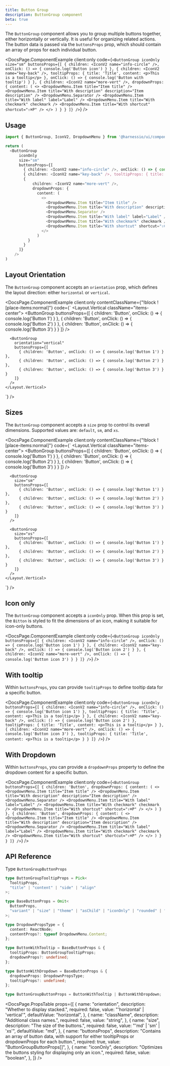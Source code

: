 ```yaml
---
title: Button Group
description: ButtonGroup component
beta: true
---
```


The `ButtonGroup` component allows you to group multiple buttons together, either horizontally or vertically. It is useful for organizing related actions.
The button data is passed via the `buttonsProps` prop, which should contain an array of props for each individual button.


<DocsPage.ComponentExample
  client:only
  code={`
    <ButtonGroup
      iconOnly
      size="sm"
      buttonsProps={[
        { children: <IconV2 name="info-circle" />, onClick: () => { console.log('Button icon') } },
        { children: <IconV2 name="key-back" />, tooltipProps: { title: 'Title', content: <p>This is a tooltip</p> }, onClick: () => { console.log('Button with tooltip') } },
        { children:
          <IconV2 name="more-vert" />,
          dropdownProps: {
            content: (
              <>
                <DropdownMenu.Item title="Item title" />
                <DropdownMenu.Item title="With description" description="Item description" />
                <DropdownMenu.Separator />
                <DropdownMenu.Item title="With label" label="Label" />
                <DropdownMenu.Item title="With checkmark" checkmark />
                <DropdownMenu.Item title="With shortcut" shortcut="⇧⌘P" />
              </>
            )
          }
        }
      ]}
    />
`}
/>

## Usage

```typescript jsx
import { ButtonGroup, IconV2, DropdownMenu } from '@harnessio/ui/components'

return (
  <ButtonGroup
      iconOnly
      size="sm"
      buttonsProps={[
        { children: <IconV2 name="info-circle" />, onClick: () => { console.log('Button icon') } },
        { children: <IconV2 name="key-back" />, tooltipProps: { title: 'Title', content: <p>This is a tooltip</p> }, onClick: () => { console.log('Button with tooltip') } },
        {
            children: <IconV2 name="more-vert" />,
            dropdownProps: {
              content: (
                <>
                  <DropdownMenu.Item title="Item title" />
                  <DropdownMenu.Item title="With description" description="Item description" />
                  <DropdownMenu.Separator />
                  <DropdownMenu.Item title="With label" label="Label" />
                  <DropdownMenu.Item title="With checkmark" checkmark />
                  <DropdownMenu.Item title="With shortcut" shortcut="⇧⌘P" />
                </>
              )
          }
        }
      ]}
    />
)
```

## Layout Orientation

The `ButtonGroup` component accepts an `orientation` prop, which defines the layout direction: either `horizontal` or `vertical`.

<DocsPage.ComponentExample
  client:only
  contentClassName={"!block ![place-items:normal]"}
  code={`
    <Layout.Vertical className="items-center">
      <ButtonGroup
        buttonsProps={[
          { children: 'Button', onClick: () => { console.log('Button 1') } },
          { children: 'Button', onClick: () => { console.log('Button 2') } },
          { children: 'Button', onClick: () => { console.log('Button 3') } }
        ]}
      />

      <ButtonGroup
        orientation="vertical"
        buttonsProps={[
          { children: 'Button', onClick: () => { console.log('Button 1') } },
          { children: 'Button', onClick: () => { console.log('Button 2') } },
          { children: 'Button', onClick: () => { console.log('Button 3') } }
        ]}
      />
    </Layout.Vertical>

`}
/>

## Sizes

The `ButtonGroup` component accepts a `size` prop to control its overall dimensions. Supported values are: `default`, `sm`, and `xs`.

<DocsPage.ComponentExample
  client:only
  contentClassName={"!block ![place-items:normal]"}
  code={`
    <Layout.Vertical className="items-center">
      <ButtonGroup
        buttonsProps={[
          { children: 'Button', onClick: () => { console.log('Button 1') } },
          { children: 'Button', onClick: () => { console.log('Button 2') } },
          { children: 'Button', onClick: () => { console.log('Button 3') } }
        ]}
      />

      <ButtonGroup
        size="sm"
        buttonsProps={[
          { children: 'Button', onClick: () => { console.log('Button 1') } },
          { children: 'Button', onClick: () => { console.log('Button 2') } },
          { children: 'Button', onClick: () => { console.log('Button 3') } }
        ]}
      />

      <ButtonGroup
        size="xs"
        buttonsProps={[
          { children: 'Button', onClick: () => { console.log('Button 1') } },
          { children: 'Button', onClick: () => { console.log('Button 2') } },
          { children: 'Button', onClick: () => { console.log('Button 3') } }
        ]}
      />
    </Layout.Vertical>

`}
/>

## Icon only

The `ButtonGroup` component accepts a `iconOnly` prop. When this prop is set, the `Bitton` is styled to fit the dimensions of an icon, making it suitable for icon-only buttons.

<DocsPage.ComponentExample
  client:only
  code={`
    <ButtonGroup
      iconOnly
      buttonsProps={[
        { children: <IconV2 name="info-circle" />, onClick: () => { console.log('Button icon 1') } },
        { children: <IconV2 name="key-back" />, onClick: () => { console.log('Button icon 2') } },
        { children: <IconV2 name="more-vert" />, onClick: () => { console.log('Button icon 3') } }
      ]}
    />
  `}
/>

## With tooltip

Within `buttonsProps`, you can provide `tooltipProps` to define tooltip data for a specific button.

<DocsPage.ComponentExample
  client:only
  code={`
    <ButtonGroup
      iconOnly
      buttonsProps={[
        { children: <IconV2 name="info-circle" />, onClick: () => { console.log('Button icon 1') }, tooltipProps: { title: 'Title', content: <p>This is a tooltip</p> } },
        { children: <IconV2 name="key-back" />, onClick: () => { console.log('Button icon 2') }, tooltipProps: { title: 'Title', content: <p>This is a tooltip</p> } },
        { children: <IconV2 name="more-vert" />, onClick: () => { console.log('Button icon 3') }, tooltipProps: { title: 'Title', content: <p>This is a tooltip</p> } }
      ]}
    />
  `}
/>

## With Dropdown

Within `buttonsProps`, you can provide a `dropdownProps` property to define the dropdown content for a specific button.

<DocsPage.ComponentExample
  client:only
  code={`
    <ButtonGroup
      buttonsProps={[
        {
          children: 'Button',
          dropdownProps: {
              content: (
                <>
                  <DropdownMenu.Item title="Item title" />
                  <DropdownMenu.Item title="With description" description="Item description" />
                  <DropdownMenu.Separator />
                  <DropdownMenu.Item title="With label" label="Label" />
                  <DropdownMenu.Item title="With checkmark" checkmark />
                  <DropdownMenu.Item title="With shortcut" shortcut="⇧⌘P" />
                </>
              )
          }
        },
        {
          children: 'Button',
          dropdownProps: {
              content: (
                <>
                  <DropdownMenu.Item title="Item title" />
                  <DropdownMenu.Item title="With description" description="Item description" />
                  <DropdownMenu.Separator />
                  <DropdownMenu.Item title="With label" label="Label" />
                  <DropdownMenu.Item title="With checkmark" checkmark />
                  <DropdownMenu.Item title="With shortcut" shortcut="⇧⌘P" />
                </>
              )
          }
        }
      ]}
    />
  `}
/>

## API Reference

Type `ButtonGroupButtonProps`

```typescript
type ButtonGroupTooltipProps = Pick<
  TooltipProps,
  "title" | "content" | "side" | "align"
>;

type BaseButtonProps = Omit<
  ButtonProps,
  "variant" | "size" | "theme" | "asChild" | "iconOnly" | "rounded" | "type"
>;

type DropdownPropsType = {
  content: ReactNode;
  contentProps?: typeof DropdownMenu.Content;
};

type ButtonWithTooltip = BaseButtonProps & {
  tooltipProps: ButtonGroupTooltipProps;
  dropdownProps?: undefined;
};

type ButtonWithDropdown = BaseButtonProps & {
  dropdownProps: DropdownPropsType;
  tooltipProps?: undefined;
};

type ButtonGroupButtonProps = ButtonWithTooltip | ButtonWithDropdown;
```

<DocsPage.PropsTable
  props={[
    {
      name: "orientation",
      description: "Whether to display stacked.",
      required: false,
      value: "'horizontal' | 'vertical'",
      defaultValue: "horizontal",
    },
    {
      name: "className",
      description: "Additional class names.",
      required: false,
      value: "string",
    },
    {
      name: "size",
      description: "The size of the buttons.",
      required: false,
      value: "'md' | 'sm' | 'xs'",
      defaultValue: "md",
    },
    {
      name: "buttonsProps",
      description:
        "Contains an array of button data, with support for either tooltipProps or dropdownProps for each button.",
      required: true,
      value: "ButtonGroupButtonProps[]",
    },
    {
      name: "iconOnly",
      description: "Optimizes the buttons styling for displaying only an icon.",
      required: false,
      value: "boolean",
    },
  ]}
/>
